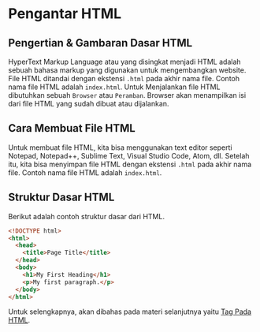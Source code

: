 ---
---

# Pengantar HTML

## Pengertian & Gambaran Dasar HTML

HyperText Markup Language atau yang disingkat menjadi HTML adalah sebuah bahasa markup yang digunakan untuk mengembangkan website.
File HTML ditandai dengan ekstensi `.html` pada akhir nama file. Contoh nama file HTML adalah `index.html`. Untuk Menjalankan file HTML dibutuhkan sebuah `Browser` atau `Peramban`. Browser akan menampilkan isi dari file HTML yang sudah dibuat atau dijalankan.

## Cara Membuat File HTML

Untuk membuat file HTML, kita bisa menggunakan text editor seperti Notepad, Notepad++, Sublime Text, Visual Studio Code, Atom, dll. Setelah itu, kita bisa menyimpan file HTML dengan ekstensi `.html` pada akhir nama file. Contoh nama file HTML adalah `index.html`.

## Struktur Dasar HTML

Berikut adalah contoh struktur dasar dari HTML.

```html copy filename="index.html"
<!DOCTYPE html>
<html>
  <head>
    <title>Page Title</title>
  </head>
  <body>
    <h1>My First Heading</h1>
    <p>My first paragraph.</p>
  </body>
</html>
```

Untuk selengkapnya, akan dibahas pada materi selanjutnya yaitu [Tag Pada HTML](./HTML-Tag).

